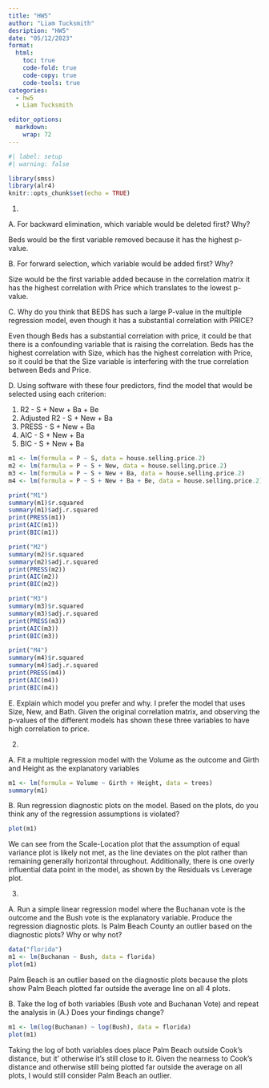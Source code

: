 ```yaml
---
title: "HW5"
author: "Liam Tucksmith"
desription: "HW5"
date: "05/12/2023"
format:
  html:
    toc: true
    code-fold: true
    code-copy: true
    code-tools: true
categories:
  - hw5
  - Liam Tucksmith

editor_options: 
  markdown: 
    wrap: 72
---
```


```r
#| label: setup
#| warning: false

library(smss)
library(alr4)
knitr::opts_chunk$set(echo = TRUE)
```
1. 

A. For backward elimination, which variable would be deleted first? Why?

Beds would be the first variable removed because it has the highest p-value. 

B. For forward selection, which variable would be added first? Why?

Size would be the first variable added because in the correlation matrix it has the highest correlation with Price which translates to the lowest p-value.

C. Why do you think that BEDS has such a large P-value in the multiple regression model,
even though it has a substantial correlation with PRICE?

Even though Beds has a substantial correlation with price, it could be that there is a confounding variable that is raising the correlation. Beds has the highest correlation with Size, which has the highest correlation with Price, so it could be that the Size variable is interfering with the true correlation between Beds and Price. 

D. Using software with these four predictors, find the model that would be selected using each
criterion:

1. R2 - S + New + Ba + Be
2. Adjusted R2 - S + New + Ba
3. PRESS - S + New + Ba
4. AIC - S + New + Ba
5. BIC - S + New + Ba

```r
m1 <- lm(formula = P ~ S, data = house.selling.price.2)
m2 <- lm(formula = P ~ S + New, data = house.selling.price.2)
m3 <- lm(formula = P ~ S + New + Ba, data = house.selling.price.2)
m4 <- lm(formula = P ~ S + New + Ba + Be, data = house.selling.price.2)

print("M1")
summary(m1)$r.squared
summary(m1)$adj.r.squared
print(PRESS(m1))
print(AIC(m1))
print(BIC(m1))

print("M2")
summary(m2)$r.squared
summary(m2)$adj.r.squared
print(PRESS(m2))
print(AIC(m2))
print(BIC(m2))

print("M3")
summary(m3)$r.squared
summary(m3)$adj.r.squared
print(PRESS(m3))
print(AIC(m3))
print(BIC(m3))

print("M4")
summary(m4)$r.squared
summary(m4)$adj.r.squared
print(PRESS(m4))
print(AIC(m4))
print(BIC(m4))

```
E. Explain which model you prefer and why.
I prefer the model that uses Size, New, and Bath. Given the original correlation matrix, and observing the p-values of the different models has shown these three variables to have high correlation to price. 

2.

A. Fit a multiple regression model with the Volume as the outcome and Girth and Height as
the explanatory variables

```r
m1 <- lm(formula = Volume ~ Girth + Height, data = trees)
summary(m1)
```
B. Run regression diagnostic plots on the model. Based on the plots, do you think any of the
regression assumptions is violated?

```r
plot(m1)
```
We can see from the Scale-Location plot that the assumption of equal variance plot is likely not met, as the line deviates on the plot rather than remaining generally horizontal throughout. Additionally, there is one overly influential data point in the model, as shown by the Residuals vs Leverage plot. 

3.

A. Run a simple linear regression model where the Buchanan vote is the outcome and the
Bush vote is the explanatory variable. Produce the regression diagnostic plots. Is Palm Beach
County an outlier based on the diagnostic plots? Why or why not?

```r
data("florida")
m1 <- lm(Buchanan ~ Bush, data = florida)
plot(m1)
```
Palm Beach is an outlier based on the diagnostic plots because the plots show Palm Beach plotted far outside the average line on all 4 plots. 

B. Take the log of both variables (Bush vote and Buchanan Vote) and repeat the analysis in
(A.) Does your findings change?

```r
m1 <- lm(log(Buchanan) ~ log(Bush), data = florida)
plot(m1)
```
Taking the log of both variables does place Palm Beach outside Cook's distance, but it' otherwise it's still close to it. Given the nearness to Cook's distance and otherwise still being plotted far outside the average on all plots, I would still consider Palm Beach an outlier. 
